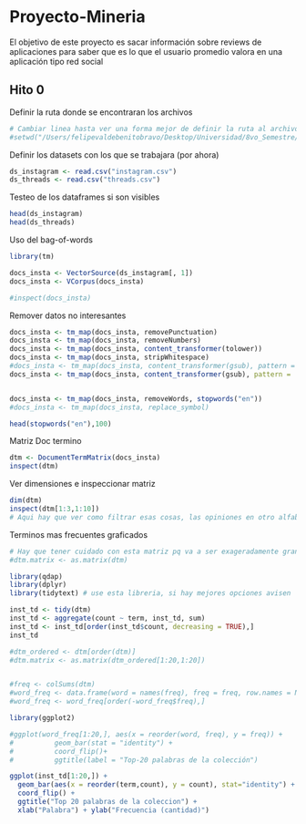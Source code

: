# Proyecto-Mineria

El objetivo de este proyecto es sacar información sobre reviews de aplicaciones para saber que es lo que el usuario promedio valora en una aplicación tipo red social

## Hito 0

Definir la ruta donde se encontraran los archivos

```r
# Cambiar linea hasta ver una forma mejor de definir la ruta al archivo de los csv
#setwd("/Users/felipevaldebenitobravo/Desktop/Universidad/8vo_Semestre/Mineria/Repo_Proyecto")
```

Definir los datasets con los que se trabajara (por ahora)

```r
ds_instagram <- read.csv("instagram.csv")
ds_threads <- read.csv("threads.csv")
```

Testeo de los dataframes si son visibles
```r
head(ds_instagram)
head(ds_threads)
```

Uso del bag-of-words

```r
library(tm)

docs_insta <- VectorSource(ds_instagram[, 1])
docs_insta <- VCorpus(docs_insta)

#inspect(docs_insta)

```

Remover datos no interesantes

```r
docs_insta <- tm_map(docs_insta, removePunctuation)
docs_insta <- tm_map(docs_insta, removeNumbers)
docs_insta <- tm_map(docs_insta, content_transformer(tolower))
docs_insta <- tm_map(docs_insta, stripWhitespace)
#docs_insta <- tm_map(docs_insta, content_transformer(gsub), pattern = "'", replacement = " ")
docs_insta <- tm_map(docs_insta, content_transformer(gsub), pattern = '[[:digit:]]+', replacement = "")


docs_insta <- tm_map(docs_insta, removeWords, stopwords("en"))
#docs_insta <- tm_map(docs_insta, replace_symbol)

```

```r
head(stopwords("en"),100)
```


Matriz Doc termino

```r
dtm <- DocumentTermMatrix(docs_insta)
inspect(dtm)
```

Ver dimensiones e inspeccionar matriz

```r
dim(dtm)
inspect(dtm[1:3,1:10])
# Aqui hay que ver como filtrar esas cosas, las opiniones en otro alfabeto por ejemplo o los emojis en texto
```

Terminos mas frecuentes graficados

```r
# Hay que tener cuidado con esta matriz pq va a ser exageradamente grande y como R es de perro consume mucha ram, voy a ver alternativas
#dtm.matrix <- as.matrix(dtm) 

library(qdap)
library(dplyr)
library(tidytext) # use esta libreria, si hay mejores opciones avisen

inst_td <- tidy(dtm)
inst_td <- aggregate(count ~ term, inst_td, sum)
inst_td <- inst_td[order(inst_td$count, decreasing = TRUE),]
inst_td

```

```r
#dtm_ordered <- dtm[order(dtm)]
#dtm.matrix <- as.matrix(dtm_ordered[1:20,1:20])


#freq <- colSums(dtm)
#word_freq <- data.frame(word = names(freq), freq = freq, row.names = NULL)
#word_freq <- word_freq[order(-word_freq$freq),]
```



```r
library(ggplot2)

#ggplot(word_freq[1:20,], aes(x = reorder(word, freq), y = freq)) +
#          geom_bar(stat = "identity") + 
#          coord_flip()+
#          ggtitle(label = "Top-20 palabras de la colección")

ggplot(inst_td[1:20,]) + 
  geom_bar(aes(x = reorder(term,count), y = count), stat="identity") + 
  coord_flip() + 
  ggtitle("Top 20 palabras de la coleccion") + 
  xlab("Palabra") + ylab("Frecuencia (cantidad)")
```




